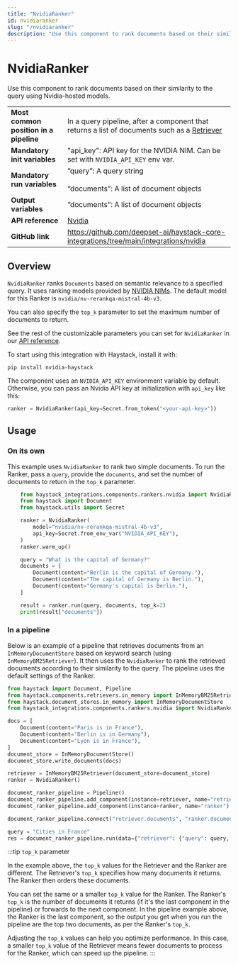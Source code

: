 ```yaml
---
title: "NvidiaRanker"
id: nvidiaranker
slug: "/nvidiaranker"
description: "Use this component to rank documents based on their similarity to the query using Nvidia-hosted models."
---
```


# NvidiaRanker

Use this component to rank documents based on their similarity to the query using Nvidia-hosted models.

|  |  |
| --- | --- |
| **Most common position in a pipeline** | In a query pipeline, after a component that returns a list of documents such as a [Retriever](../retrievers.mdx) |
| **Mandatory init variables** | "api_key": API key for the NVIDIA NIM. Can be set with `NVIDIA_API_KEY` env var. |
| **Mandatory run variables** | ”query”: A query string  <br /> <br />“documents”: A list of document objects |
| **Output variables** | “documents”: A list of document objects |
| **API reference** | [Nvidia](/reference/integrations-nvidia) |
| **GitHub link** | https://github.com/deepset-ai/haystack-core-integrations/tree/main/integrations/nvidia |

## Overview

`NvidiaRanker` ranks `Documents` based on semantic relevance to a specified query. It uses ranking models provided by [NVIDIA NIMs](https://ai.nvidia.com). The default model for this Ranker is `nvidia/nv-rerankqa-mistral-4b-v3`.

You can also specify the `top_k` parameter to set the maximum number of documents to return.

See the rest of the customizable parameters you can set for `NvidiaRanker` in our [API reference](/reference/integrations-nvidia).

To start using this integration with Haystack, install it with:

```shell
pip install nvidia-haystack
```

The component uses an `NVIDIA_API_KEY` environment variable by default. Otherwise, you can pass an Nvidia API key at initialization with `api_key` like this:

```python
ranker = NvidiaRanker(api_key=Secret.from_token("<your-api-key>"))
```

## Usage

### On its own

This example uses `NvidiaRanker` to rank two simple documents. To run the Ranker, pass a `query`, provide the `documents`, and set the number of documents to return in the `top_k` parameter.

```python
    from haystack_integrations.components.rankers.nvidia import NvidiaRanker
    from haystack import Document
    from haystack.utils import Secret

    ranker = NvidiaRanker(
        model="nvidia/nv-rerankqa-mistral-4b-v3",
        api_key=Secret.from_env_var("NVIDIA_API_KEY"),
    )
    ranker.warm_up()

    query = "What is the capital of Germany?"
    documents = [
        Document(content="Berlin is the capital of Germany."),
        Document(content="The capital of Germany is Berlin."),
        Document(content="Germany's capital is Berlin."),
    ]

    result = ranker.run(query, documents, top_k=2)
    print(result["documents"])
```

### In a pipeline

Below is an example of a pipeline that retrieves documents from an `InMemoryDocumentStore` based on keyword search (using `InMemoryBM25Retriever`). It then uses the `NvidiaRanker` to rank the retrieved documents according to their similarity to the query. The pipeline uses the default settings of the Ranker.

```python
from haystack import Document, Pipeline
from haystack.components.retrievers.in_memory import InMemoryBM25Retriever
from haystack.document_stores.in_memory import InMemoryDocumentStore
from haystack_integrations.components.rankers.nvidia import NvidiaRanker

docs = [
    Document(content="Paris is in France"),
    Document(content="Berlin is in Germany"),
    Document(content="Lyon is in France"),
]
document_store = InMemoryDocumentStore()
document_store.write_documents(docs)

retriever = InMemoryBM25Retriever(document_store=document_store)
ranker = NvidiaRanker()

document_ranker_pipeline = Pipeline()
document_ranker_pipeline.add_component(instance=retriever, name="retriever")
document_ranker_pipeline.add_component(instance=ranker, name="ranker")

document_ranker_pipeline.connect("retriever.documents", "ranker.documents")

query = "Cities in France"
res = document_ranker_pipeline.run(data={"retriever": {"query": query, "top_k": 3}, "ranker": {"query": query, "top_k": 2}})
```

:::tip `top_k` parameter

In the example above, the `top_k` values for the Retriever and the Ranker are different. The Retriever's `top_k` specifies how many documents it returns. The Ranker then orders these documents.

You can set the same or a smaller `top_k` value for the Ranker. The Ranker's `top_k` is the number of documents it returns (if it's the last component in the pipeline) or forwards to the next component. In the pipeline example above, the Ranker is the last component, so the output you get when you run the pipeline are the top two documents, as per the Ranker's `top_k`.

Adjusting the `top_k` values can help you optimize performance. In this case, a smaller `top_k` value of the Retriever means fewer documents to process for the Ranker, which can speed up the pipeline.
:::

